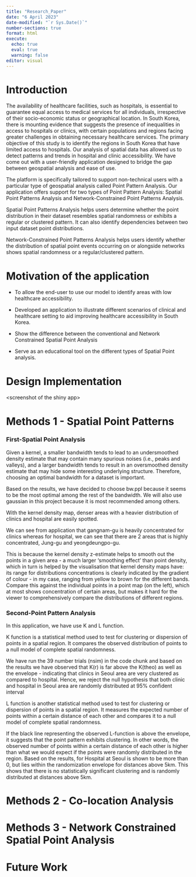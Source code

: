 ```yaml
---
title: "Research_Paper"
date: "6 April 2023"
date-modified: "`r Sys.Date()`"
number-sections: true
format: html
execute: 
  echo: true
  eval: true
  warning: false
editor: visual
---
```


# Introduction

The availability of healthcare facilities, such as hospitals, is essential to guarantee equal access to medical services for all individuals, irrespective of their socio-economic status or geographical location. In South Korea, there is mounting evidence that suggests the presence of inequalities in access to hospitals or clinics, with certain populations and regions facing greater challenges in obtaining necessary healthcare services. The primary objective of this study is to identify the regions in South Korea that have limited access to hospitals. Our analysis of spatial data has allowed us to detect patterns and trends in hospital and clinic accessibility. We have come out with a user-friendly application designed to bridge the gap between geospatial analysis and ease of use.

The platform is specifically tailored to support non-technical users with a particular type of geospatial analysis called Point Pattern Analysis. Our application offers support for two types of Point Pattern Analysis: Spatial Point Patterns Analysis and Network-Constrained Point Patterns Analysis.

Spatial Point Patterns Analysis helps users determine whether the point distribution in their dataset resembles spatial randomness or exhibits a regular or clustered pattern. It can also identify dependencies between two input dataset point distributions.

Network-Constrained Point Patterns Analysis helps users identify whether the distribution of spatial point events occurring on or alongside networks shows spatial randomness or a regular/clustered pattern.

# Motivation of the application 

-   To allow the end-user to use our model to identify areas with low healthcare accessibility.

-   Developed an application to illustrate different scenarios of clinical and healthcare setting to aid improving healthcare accessibility in South Korea.

-   Show the difference between the conventional and Network Constrained Spatial Point Analysis

-   Serve as an educational tool on the different types of Spatial Point analysis.

# Design Implementation

\<screenshot of the shiny app\>

# Methods 1 - Spatial Point Patterns 

### First-Spatial Point Analysis 

Given a kernel, a smaller bandwidth tends to lead to an undersmoothed density estimate that may contain many spurious noises (i.e., peaks and valleys), and a larger bandwidth tends to result in an oversmoothed density estimate that may hide some interesting underlying structure. Therefore, choosing an optimal bandwidth for a dataset is important.

Based on the results, we have decided to choose bw.ppl because it seems to be the most optimal among the rest of the bandwidth. We will also use gaussian in this project because it is most recommended among others.

With the kernel density map, denser areas with a heavier distribution of clinics and hospital are easily spotted.

We can see from application that gangnam-gu is heavily concentrated for clinics whereas for hospital, we can see that there are 2 areas that is highly concentrated, Jung-gu and yeongdeungpo-gu.

This is because the kernel density z-estimate helps to smooth out the points in a given area - a much larger 'smoothing effect' than point density, which in turn is helped by the visualisation that kernel density maps have: its range for distributions concentrations is clearly indicated by the gradient of colour - in my case, ranging from yellow to brown for the different bands. Compare this against the individual points in a point map (on the left), which at most shows concentration of certain areas, but makes it hard for the viewer to comprehensively compare the distributions of different regions.

### Second-Point Pattern Analysis 

In this application, we have use K and L function.

K function is a statistical method used to test for clustering or dispersion of points in a spatial region. It compares the observed distribution of points to a null model of complete spatial randomness.

We have run the 39 number trials (nsim) in the code chunk and based on the results we have observed that K(r) is far above the K(theo) as well as the envelope - indicating that clinics in Seoul area are very clustered as compared to hospital. Hence, we reject the null hypothesis that both clinic and hospital in Seoul area are randomly distributed at 95% confident interval

L function is another statistical method used to test for clustering or dispersion of points in a spatial region. It measures the expected number of points within a certain distance of each other and compares it to a null model of complete spatial randomness.

If the black line representing the observed L-function is above the envelope, it suggests that the point pattern exhibits clustering. In other words, the observed number of points within a certain distance of each other is higher than what we would expect if the points were randomly distributed in the region. Based on the results, for Hospital at Seoul is shown to be more than 0, but lies within the randomization envelope for distances above 5km. This shows that there is no statistically significant clustering and is randomly distributed at distances above 5km.

# Methods 2 - Co-location Analysis

# Methods 3 - Network Constrained Spatial Point Analysis

# Future Work
